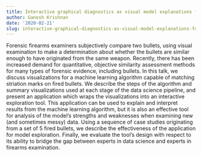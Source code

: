 ```yaml
---
title: Interactive graphical diagnostics as visual model explanations for forensic toolmark examination
author: Ganesh Krishnan
date: '2020-02-21'
slug: interactive-graphical-diagnostics-as-visual-model-explanations-for-forensic-toolmark-examination
---
```


Forensic firearms examiners subjectively compare two bullets, using visual examination to make a determination about whether the bullets are similar enough to have originated from the same weapon. Recently, there has been increased demand for quantitative, objective similarity assessment methods for many types of forensic evidence, including bullets. In this talk, we discuss visualizations for a machine learning algorithm capable of matching striation marks on fired bullets. We describe the steps of the algorithm and summary visualizations used at each stage of the data science pipeline, and present an application which wraps the visualizations into an interactive exploration tool. This application can be used to explain and interpret results from the machine learning algorithm, but it is also an effective tool for analysis of the model's strengths and weaknesses when examining new (and sometimes messy) data. Using a sequence of case studies originating from a set of 5 fired bullets, we describe the effectiveness of the application for model exploration. Finally, we evaluate the tool's design with respect to its ability to bridge the gap between experts in data science and experts in firearms examination.